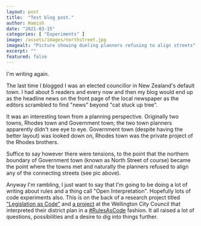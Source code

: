 ---
layout: post
title:  "Test blog post."
author: Hamish
date: "2021-03-15"
categories: [ "Experiments" ]
image: /assets/images/northstreet.jpg
imagealt: "Picture showing dueling planners refusing to align streets"
excerpt: ""
featured: false
---

I'm writing again.

The last time I blogged I was an elected councillor in New Zealand's default town. I had about 5 readers and every now and then my blog would end up as the headline news on the front page of the local newspaper as the editors scrambled to find "news" beyond "cat stuck up tree". 

It was an interesting town from a planning perspective. Originally two towns, Rhodes town and Government town; the two town planners apparently didn't see eye to eye. Government town (despite having the better layout) was looked down on, Rhodes town was the private project of the Rhodes brothers.

Suffice to say however there were tensions, to the point that the northern boundary of Government town (known as North Street of course) became the point where the towns met and naturally the planners refused to align any of the connecting streets (see pic above).  

Anyway I'm rambling, I just want to say that I'm going to be doing a lot of writing about rules and a thing call "Open Interpretation". Hopefully lots of code experiments also. This is on the back of a research project titled ["Legislation as Code"](https://hamish.dev/research/lac) and [a project](https://consentcheck.wellington.govt.nz/) at the Wellington City Council that interpreted their district plan in a [#RulesAsCode](https://twitter.com/search?q=%23RulesAsCode) fashion. It all raised a lot of questions, possibilities and a desire to dig into things further. 
